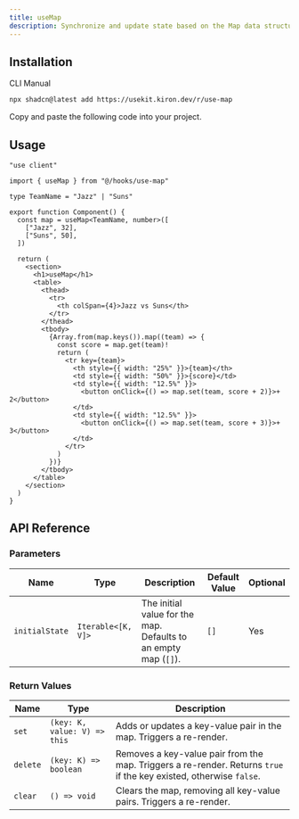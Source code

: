 ```yaml
---
title: useMap
description: Synchronize and update state based on the Map data structure with useMap.
---
```


## Installation

<Tabs defaultValue="cli">

<TabsList>
  <TabsTrigger value="cli">CLI</TabsTrigger>
  <TabsTrigger value="manual">Manual</TabsTrigger>
</TabsList>

<TabsContent value="cli">

```bash
npx shadcn@latest add https://usekit.kiron.dev/r/use-map
```

</TabsContent>

<TabsContent value="manual">

<Steps>

<Step>Copy and paste the following code into your project.</Step>

<ComponentSource name="use-map" />

</Steps>

</TabsContent>

</Tabs>

## Usage

```tsx {3, 8-11}
"use client"

import { useMap } from "@/hooks/use-map"

type TeamName = "Jazz" | "Suns"

export function Component() {
  const map = useMap<TeamName, number>([
    ["Jazz", 32],
    ["Suns", 50],
  ])

  return (
    <section>
      <h1>useMap</h1>
      <table>
        <thead>
          <tr>
            <th colSpan={4}>Jazz vs Suns</th>
          </tr>
        </thead>
        <tbody>
          {Array.from(map.keys()).map((team) => {
            const score = map.get(team)!
            return (
              <tr key={team}>
                <th style={{ width: "25%" }}>{team}</th>
                <td style={{ width: "50%" }}>{score}</td>
                <td style={{ width: "12.5%" }}>
                  <button onClick={() => map.set(team, score + 2)}>+ 2</button>
                </td>
                <td style={{ width: "12.5%" }}>
                  <button onClick={() => map.set(team, score + 3)}>+ 3</button>
                </td>
              </tr>
            )
          })}
        </tbody>
      </table>
    </section>
  )
}
```

## API Reference

### Parameters

| Name           | Type               | Description                                                     | Default Value | Optional |
| -------------- | ------------------ | --------------------------------------------------------------- | ------------- | -------- |
| `initialState` | `Iterable<[K, V]>` | The initial value for the map. Defaults to an empty map (`[]`). | `[]`          | Yes      |

### Return Values

| Name     | Type                         | Description                                                                                                        |
| -------- | ---------------------------- | ------------------------------------------------------------------------------------------------------------------ |
| `set`    | `(key: K, value: V) => this` | Adds or updates a key-value pair in the map. Triggers a re-render.                                                 |
| `delete` | `(key: K) => boolean`        | Removes a key-value pair from the map. Triggers a re-render. Returns `true` if the key existed, otherwise `false`. |
| `clear`  | `() => void`                 | Clears the map, removing all key-value pairs. Triggers a re-render.                                                |
